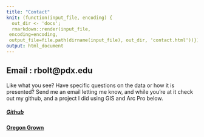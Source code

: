 ```yaml
---
title: "Contact"
knit: (function(input_file, encoding) {
  out_dir <- 'docs';
  rmarkdown::render(input_file,
 encoding=encoding,
 output_file=file.path(dirname(input_file), out_dir, 'contact.html'))})
output: html_document
---
```


## Email : rbolt@pdx.edu 

Like what you see? Have specific questions on the data or how it is presented? Send me an email letting me know, and while you're at it check out my github, and a project I did using GIS and Arc Pro below.

##### [Github](https://github.com/rbolt13)

#### [Oregon Grown](https://rbolt13.github.io/Oregon-Grown/)
